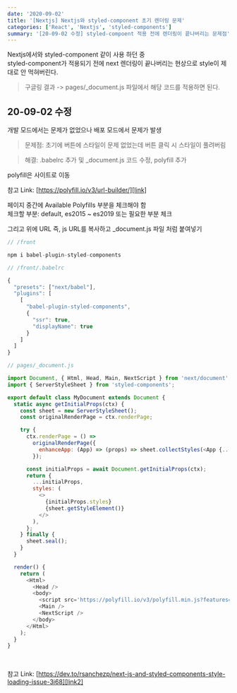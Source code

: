 ```yaml
---
date: '2020-09-02'
title: '[Nextjs] Nextjs와 styled-component 초기 렌더링 문제'
categories: ['React', 'Nextjs', 'styled-components']
summary: '[20-09-02 수정] styled-compoent 적용 전에 렌더링이 끝나버리는 문제점'
---
```


Nextjs에서와 styled-component 같이 사용 하던 중 <br />
styled-component가 적용되기 전에 next 렌더링이 끝나버리는 현상으로
style이 제대로 안 먹혀버린다.

> 구글링 결과 -> pages/\_document.js 파일에서 해당 코드를 적용하면 된다.

## 20-09-02 수정<br />

개발 모드에서는 문제가 없었으나 배포 모드에서 문제가 발생<br />

> 문제점: 초기에 버튼에 스타일이 문제 없었는데 버튼 클릭 시 스타일이 풀려버림<br />

> 해결: .babelrc 추가 및 \_document.js 코드 수정, polyfill 추가

polyfill은 사이트로 이동

참고 Link: [https://polyfill.io/v3/url-builder/][link]

[link]: https://polyfill.io/v3/url-builder/ 'Go'

페이지 중간에 Available Polyfills 부분을 체크해야 함<br />
체크할 부분: default, es2015 ~ es2019 또는 필요한 부분 체크

그리고 위에 URL 즉, js URL를 복사하고 \_document.js 파일 처럼 붙여넣기

```javascript
// /front

npm i babel-plugin-styled-components
```

```javascript
// /front/.babelrc

{
  "presets": ["next/babel"],
  "plugins": [
    [
      "babel-plugin-styled-components",
      {
        "ssr": true,
        "displayName": true
      }
    ]
  ]
}
```

```javascript
// pages/_document.js

import Document, { Html, Head, Main, NextScript } from 'next/document';
import { ServerStyleSheet } from 'styled-components';

export default class MyDocument extends Document {
  static async getInitialProps(ctx) {
    const sheet = new ServerStyleSheet();
    const originalRenderPage = ctx.renderPage;

    try {
      ctx.renderPage = () =>
        originalRenderPage({
          enhanceApp: (App) => (props) => sheet.collectStyles(<App {...props} />),
        });

      const initialProps = await Document.getInitialProps(ctx);
      return {
        ...initialProps,
        styles: (
          <>
            {initialProps.styles}
            {sheet.getStyleElement()}
          </>
        ),
      };
    } finally {
      sheet.seal();
    }
  }

  render() {
    return (
      <Html>
        <Head />
        <body>
          <script src='https://polyfill.io/v3/polyfill.min.js?features=default%2Ces2015%2Ces2016%2Ces2017%2Ces2018%2Ces2019' />
          <Main />
          <NextScript />
        </body>
      </Html>
    );
  }
}
```

<br />

참고 Link: [https://dev.to/rsanchezp/next-js-and-styled-components-style-loading-issue-3i68][link2]

[link2]: https://dev.to/rsanchezp/next-js-and-styled-components-style-loading-issue-3i68 'Go'
